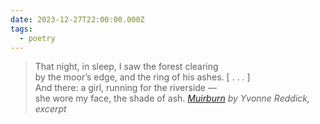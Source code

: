 ```yaml
---
date: 2023-12-27T22:00:00.000Z
tags:
  - poetry
---
```

> That night, in sleep, I saw the forest clearing<br/>
> by the moor’s edge, and the ring of his ashes. [ . . . ]<br/>
> And there: a girl, running for the riverside —<br/>
> she wore my face, the shade of ash.
> <cite><i>[Muirburn](https://poems.com/poem/muirburn/) by Yvonne Reddick</i>, excerpt</cite>
